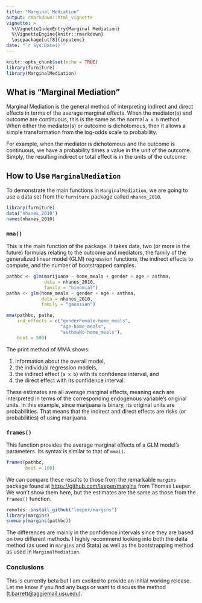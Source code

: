 ```yaml
---
title: "Marginal Mediation"
output: rmarkdown::html_vignette
vignette: >
  %\VignetteIndexEntry{Marginal Mediation}
  %\VignetteEngine{knitr::rmarkdown}
  \usepackage[utf8]{inputenc}
date: "`r Sys.Date()`"
---
```


```r
knitr::opts_chunk$set(echo = TRUE)
library(furniture)
library(MarginalMediation)
```

## What is "Marginal Mediation"

Marginal Mediation is the general method of interpreting indirect and direct effects in terms of the average marginal effects. When the mediator(s) and outcome are continuous, this is the same as the normal `a x b` method. When either the mediator(s) or outcome is dichotomous, then it allows a simple transformation from the log-odds scale to probability. 

For example, when the mediator is dichotomous and the outcome is continuous, we have a probability times a value in the unit of the outcome. Simply, the resulting indirect or total effect is in the units of the outcome.

## How to Use `MarginalMediation`

To demonstrate the main functions in `MarginalMediation`, we are going to use a data set from the `furniture` package called `nhanes_2010`.

```r
library(furniture)
data("nhanes_2010")
names(nhanes_2010)
```

### `mma()`

This is the main function of the package. It takes data, two (or more in the future) formulas relating to the outcome and mediators, the family of the generalized linear model (GLM) regression functions, the indirect effects to compute, and the number of bootstrapped samples.

```r
pathbc <- glm(marijuana ~ home_meals + gender + age + asthma, 
              data = nhanes_2010, 
              family = "binomial")
patha <- glm(home_meals ~ gender + age + asthma,
             data = nhanes_2010, 
             family = "gaussian")

mma(pathbc, patha,
    ind_effects = c("genderFemale-home_meals",
                    "age-home_meals",
                    "asthmaNo-home_meals"),
    boot = 500)
```

The print method of MMA shows:

1. information about the overall model,
2. the individual regression models,
3. the indirect effect (`a x b`) with its confidence interval, and
4. the direct effect with its confidence interval.

These estimates are all average marginal effects, meaning each are interpreted in terms of the corresponding endogenous variable's original units. In this example, since marijuana is binary, its original units are probabilities. That means that the indirect and direct effects are risks (or probabilities) of using marijuana.

### `frames()`

This function provides the average marginal effects of a GLM model's parameters. Its syntax is similar to that of `mma()`.

```r
frames(pathbc,
       boot = 100)
```

We can compare these results to those from the remarkable `margins` package found at [https://github.com/leeper/margins](https://github.com/leeper/margins) from Thomas Leeper. We won't show them here, but the estimates are the same as those from the `frames()` function. 
```r
remotes::install_github("leeper/margins")
library(margins)
summary(margins(pathbc))
```
The differences are mainly in the confidence intervals since they are based on two different methods. I highly recommend looking into both the delta method (as used in `margins` and Stata) as well as the bootstrapping method as used in `MarginalMediation`.


### Conclusions

This is currently beta but I am excited to provide an initial working release. Let me know if you find any bugs or want to discuss the method (<t.barrett@aggiemail.usu.edu>).

